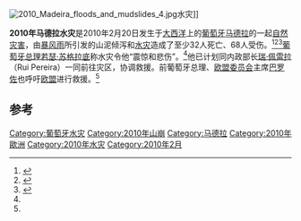 [[File:2010_Madeira_floods_and_mudslides_4.jpg|thumb]]水灾]]

'''2010年马德拉水灾'''是2010年2月20日发生于[[大西洋|大西洋]]上的[[葡萄牙|葡萄牙]][[马德拉|马德拉]]的一起[[自然灾害|自然灾害]]，由[[暴风雨|暴风雨]]所引发的山泥倾泻和[[水灾|水灾]]造成了至少32人死亡、68人受伤。<ref>{{cite web|url=http://realtime.zaobao.com/2010/02/100221_03.shtml|title=葡属马德拉岛水灾32死|publisher=联合早报|accessdate=2010-02-21|deadurl=yes|archiveurl=https://archive.is/20120728133431/http://realtime.zaobao.com/2010/02/100221_03.shtml|archivedate=2012-07-28}}</ref><ref name="xh">{{cite web|url=http://news.xinhuanet.com/world/2010-02/21/content_13017625.htm|title=葡萄牙马德拉岛遭强暴风雨袭击32人死亡|publisher=新华网|accessdate=2010-02-21|archive-date=2010-03-01|archive-url=https://web.archive.org/web/20100301123847/http://news.xinhuanet.com/world/2010-02/21/content_13017625.htm|dead-url=no}}</ref><ref name="zxw">{{cite web|url=http://www.chinanews.com.cn/gj/gj-oz/news/2010/02-21/2128400.shtml|title=暴风西侵袭葡萄牙马德拉岛 32人死68人伤|publisher=中新网|accessdate=2010-02-21|archive-date=2010-02-28|archive-url=https://web.archive.org/web/20100228074928/http://www.chinanews.com.cn/gj/gj-oz/news/2010/02-21/2128400.shtml|dead-url=no}}</ref>[[葡萄牙总理|葡萄牙总理]][[若瑟·苏格拉底|若瑟·苏格拉底]]称水灾令他“震惊和悲伤”。<ref name="xh" />他已计划同内政部长[[瑞·佩雷拉|瑞·佩雷拉]]（Rui Pereira）一同前往灾区，协调救援。前葡萄牙总理、[[欧盟委员会|欧盟委员会]]主席[[巴罗佐|巴罗佐]]也呼吁[[欧盟|欧盟]]进行救援。<ref name="zxw" />

== 参考 ==
{{Reflist|2}}

[[Category:葡萄牙水灾|Category:葡萄牙水灾]]
[[Category:2010年山崩|Category:2010年山崩]]
[[Category:马德拉|Category:马德拉]]
[[Category:2010年歐洲|Category:2010年歐洲]]
[[Category:2010年水灾|Category:2010年水灾]]
[[Category:2010年2月|Category:2010年2月]]
